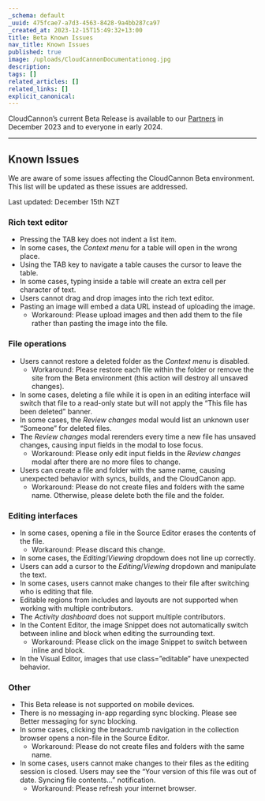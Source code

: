 ```yaml
---
_schema: default
_uuid: 475fcae7-a7d3-4563-8428-9a4bb287ca97
_created_at: 2023-12-15T15:49:32+13:00
title: Beta Known Issues
nav_title: Known Issues
published: true
image: /uploads/CloudCannonDocumentationog.jpg
description:
tags: []
related_articles: []
related_links: []
explicit_canonical:
---
```



CloudCannon’s current Beta Release is available to our [Partners](https://cloudcannon.com/partner-program/) in December 2023 and to everyone in early 2024.

---

## Known Issues

We are aware of some issues affecting the CloudCannon Beta environment. This list will be updated as these issues are addressed.

Last updated: December 15th NZT

### Rich text editor

* Pressing the TAB key does not indent a list item.
* In some cases, the *Context menu* for a table will open in the wrong place.
* Using the TAB key to navigate a table causes the cursor to leave the table.
* In some cases, typing inside a table will create an extra cell per character of text.
* Users cannot drag and drop images into the rich text editor.
* Pasting an image will embed a data URL instead of uploading the image.
  * Workaround: Please upload images and then add them to the file rather than pasting the image into the file.

### File operations

* Users cannot restore a deleted folder as the *Context menu* is disabled.
  * Workaround: Please restore each file within the folder or remove the site from the Beta environment (this action will destroy all unsaved changes).
* In some cases, deleting a file while it is open in an editing interface will switch that file to a read-only state but will not apply the “This file has been deleted” banner.
* In some cases, the *Review changes* modal would list an unknown user “Someone” for deleted files.
* The *Review changes* modal rerenders every time a new file has unsaved changes, causing input fields in the modal to lose focus.
  * Workaround: Please only edit input fields in the *Review changes* modal after there are no more files to change.
* Users can create a file and folder with the same name, causing unexpected behavior with syncs, builds, and the CloudCanon app.
  * Workaround: Please do not create files and folders with the same name. Otherwise, please delete both the file and the folder.

### Editing interfaces

* In some cases, opening a file in the Source Editor erases the contents of the file.
  * Workaround: Please discard this change.
* In some cases, the *Editing*/*Viewing* dropdown does not line up correctly.
* Users can add a cursor to the *Editing*/*Viewing* dropdown and manipulate the text.
* In some cases, users cannot make changes to their file after switching who is editing that file.
* Editable regions from includes and layouts are not supported when working with multiple contributors.
* The *Activity dashboard* does not support multiple contributors.
* In the Content Editor, the image Snippet does not automatically switch between inline and block when editing the surrounding text.
  * Workaround: Please click on the image Snippet to switch between inline and block.
* In the Visual Editor, images that use class=”editable” have unexpected behavior.

### Other

* This Beta release is not supported on mobile devices.
* There is no messaging in-app regarding sync blocking. Please see Better messaging for sync blocking.
* In some cases, clicking the breadcrumb navigation in the collection browser opens a non-file in the Source Editor.
  * Workaround: Please do not create files and folders with the same name.
* In some cases, users cannot make changes to their files as the editing session is closed. Users may see the “Your version of this file was out of date. Syncing file contents...” notification.
  * Workaround: Please refresh your internet browser.
